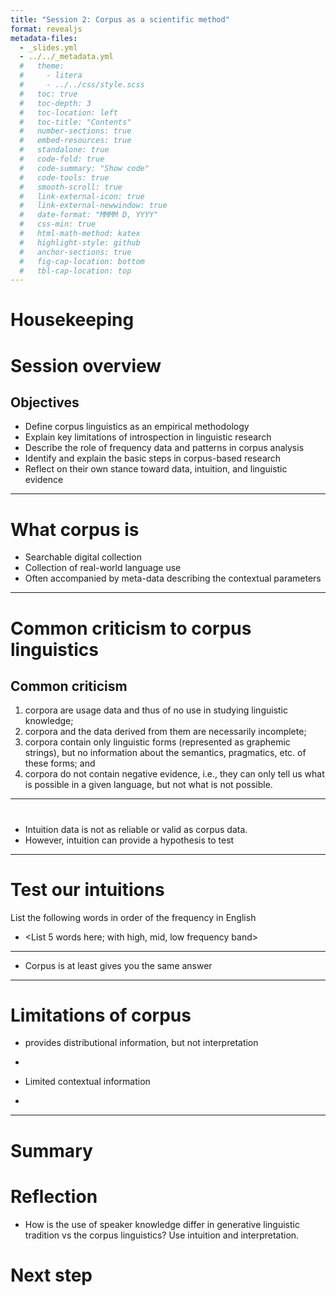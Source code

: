 ```yaml
---
title: "Session 2: Corpus as a scientific method"
format: revealjs
metadata-files:
  - _slides.yml
  - ../../_metadata.yml
  #   theme: 
  #     - litera
  #     - ../../css/style.scss
  #   toc: true
  #   toc-depth: 3
  #   toc-location: left
  #   toc-title: "Contents"
  #   number-sections: true
  #   embed-resources: true
  #   standalone: true
  #   code-fold: true
  #   code-summary: "Show code"
  #   code-tools: true
  #   smooth-scroll: true
  #   link-external-icon: true
  #   link-external-newwindow: true
  #   date-format: "MMMM D, YYYY"
  #   css-min: true
  #   html-math-method: katex
  #   highlight-style: github
  #   anchor-sections: true
  #   fig-cap-location: bottom
  #   tbl-cap-location: top
---
```


# Housekeeping


# Session overview


## Objectives

- Define corpus linguistics as an empirical methodology
- Explain key limitations of introspection in linguistic research
- Describe the role of frequency data and patterns in corpus analysis
- Identify and explain the basic steps in corpus-based research
- Reflect on their own stance toward data, intuition, and linguistic evidence

---

# What corpus is

- Searchable digital collection
- Collection of real-world language use
- Often accompanied by meta-data describing the contextual parameters


---

# Common criticism to corpus linguistics

## Common criticism

1. corpora are usage data and thus of no use in studying linguistic knowledge;  
2. corpora and the data derived from them are necessarily incomplete;
3. corpora contain only linguistic forms (represented as graphemic strings), but no information about the semantics, pragmatics, etc. of these forms; and  
4. corpora do not contain negative evidence, i.e., they can only tell us what is possible in a given language, but not what is not possible.

---

# 

- Intuition data is not as reliable or valid as corpus data.
- However, intuition can provide a hypothesis to test


---

# Test our intuitions

List the following words in order of the frequency in English


- <List 5 words here; with high, mid, low frequency band>

---

- Corpus is at least gives you the same answer


---

# Limitations of corpus

- provides distributional information, but not interpretation

- 

- Limited contextual information

- 


---

# Summary


# Reflection

- How is the use of speaker knowledge differ in generative linguistic tradition vs the corpus linguistics? Use intuition and interpretation.



# Next step